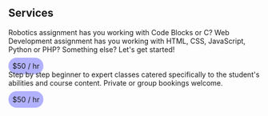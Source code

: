 ## Services

<ProjectCard title="Assignments" link="https://gccoder.simplybook.me/#book/service/1" bg="linear-gradient(to right, #D4145A 0%, #FBB03B 100%)">
  Robotics assignment has you working with Code Blocks or C? Web Development assignment has you working with HTML, CSS, JavaScript, Python or PHP? Something else? Let's get started!
  <div style="margin-top: 1rem;">
    <span style="padding: .5rem; margin-right: 1rem; background-color: rgba(0, 0, 255, .3); border-radius: 24px; font-size: .9rem">$50 / hr</span>
  </div>
</ProjectCard>


<ProjectCard title="Classes" link="https://gccoder.simplybook.me/#book/service/2" bg="linear-gradient(to right, rgb(102, 45, 140) 0%, rgb(237, 30, 121) 100%)">
  Step by step beginner to expert classes catered specifically to the student's abilities and course content. Private or group bookings welcome.
   <div style="margin-top: 1rem;">
    <span style="padding: .5rem; margin-right: 1rem; background-color: rgba(0, 0, 255, .3); border-radius: 24px; font-size: .9rem">$50 / hr</span>
  </div>
</ProjectCard>